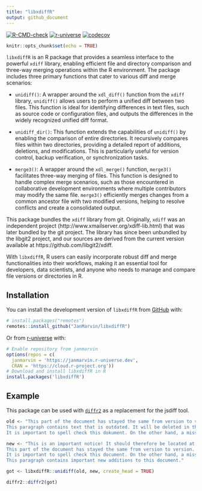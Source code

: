 ```yaml
---
title: "libxdiffR"
output: github_document
---
```

[![R-CMD-check](https://github.com/JanMarvin/libxdiffR/actions/workflows/check-standard.yaml/badge.svg)](https://github.com/JanMarvin/libxdiffR/actions/workflows/check-standard.yaml)
[![r-universe](https://janmarvin.r-universe.dev/badges/libxdiffR)](https://janmarvin.r-universe.dev/libxdiffR)
[![codecov](https://codecov.io/gh/JanMarvin/libxdiffR/graph/badge.svg?token=9PERJAFW24)](https://codecov.io/gh/JanMarvin/libxdiffR)

```r
knitr::opts_chunk$set(echo = TRUE)
```

`libxdiffR` is an R package that provides a seamless interface to the powerful `xdiff` library, enabling efficient file and directory comparison and three-way merging operations within the R environment. The package includes three primary functions that cater to various diff and merge scenarios:

* `unidiff()`: A wrapper around the `xdl_diff()` function from the `xdiff` library, `unidiff()` allows users to perform a unified diff between two files. This function is ideal for identifying differences in text files, such as source code or configuration files, and outputs the differences in the widely recognized unified diff format.

* `unidiff_dir()`: This function extends the capabilities of `unidiff()` by enabling the comparison of entire directories. It recursively compares files within two directories, providing a detailed report of additions, deletions, and modifications. This is particularly useful for version control, backup verification, or synchronization tasks.

* `merge3()`: A wrapper around the `xdl_merge()` function, `merge3()` facilitates three-way merging of files. This function is designed to handle complex merge scenarios, such as those encountered in collaborative development environments where multiple contributors may modify the same file. `merge3()` efficiently merges changes from a common ancestor file with two modified versions, helping to resolve conflicts and create a consolidated output.

This package bundles the `xdiff` library from git. Originally, `xdiff` was an independent project (http://www.xmailserver.org/xdiff-lib.html) that was later bundled by the git project. The library has since been unbundled by the libgit2 project, and our sources are derived from the current version available at https://github.com/libgit2/xdiff.

With `libxdiffR`, R users can easily incorporate robust diff and merge functionalities into their workflows, making it an essential tool for developers, data scientists, and anyone who needs to manage and compare file versions or directories in R.

## Installation

You can install the development version of `libxdiffR` from
[GitHub](https://github.com/) with:

``` r
# install.packages("remotes")
remotes::install_github("JanMarvin/libxdiffR")
```

Or from [r-universe](https://r-universe.dev/) with:

``` r
# Enable repository from janmarvin
options(repos = c(
  janmarvin = 'https://janmarvin.r-universe.dev',
  CRAN = 'https://cloud.r-project.org'))
# Download and install libxdiffR in R
install.packages('libxdiffR')
```

## Example

This package can be used with [`diffr2`](https://github.com/JanMarvin/diffr2) as a replacement for the jsdiff tool.

```r

old <- "This part of the document has stayed the same from version to version.  It shouldn't be shown if it doesn't change.  Otherwise, that would not be helping to compress the size of the changes.
This paragraph contains text that is outdated. It will be deleted in the near future.
It is important to spell check this dokument. On the other hand, a misspelled word isn't the end of the world. Nothing in the rest of this paragraph needs to be changed. Things can be added after it."

new <- "This is an important notice! It should therefore be located at the beginning of this document!
This part of the document has stayed the same from version to version.  It shouldn't be shown if it doesn't change.  Otherwise, that would not be helping to compress the size of the changes.
It is important to spell check this document. On the other hand, a misspelled word isn't the end of the world. Nothing in the rest of this paragraph needs to be changed. Things can be added after it.
This paragraph contains important new additions to this document."

got <- libxdiffR::unidiff(old, new, create_head = TRUE)

diffr2::diffr2(got)
```
